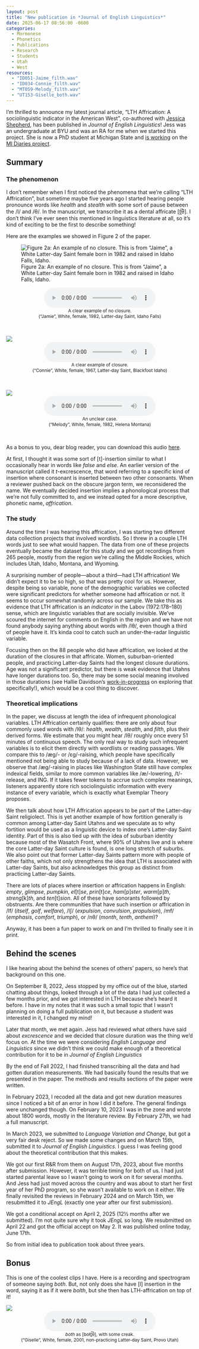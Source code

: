 ```yaml
---
layout: post
title: "New publication in *Journal of English Linguistics*"
date: 2025-06-17 08:56:00 -0600
categories: 
  - Mormonese
  - Phonetics
  - Publications
  - Research
  - Students
  - Utah
  - West
resources: 
  - "ID051-Jaime_filth.wav"
  - "ID034-Connie_filth.wav"
  - "MT059-Melody_filth.wav"
  - "UT153-Giselle_both.wav"
---
```


I'm thrilled to announce my latest journal article, "LTH Affrication: A sociolinguistic indicator in the American West", co-authored with [Jessica Shepherd](https://jessicashepherd.github.io), has been published in *Journal of English Linguistics*! Jess was an undergraduate at BYU and was an RA for me when we started this project. She is now a PhD student at Michigan State and [is working](https://mi-diaries.org/2023/08/28/9798/) on the [MI Diaries project](https://mi-diaries.org).

## Summary

### The phenomenon

I don't remember when I first noticed the phenomena that we're calling "LTH Affrication", but sometime maybe five years ago I started hearing people pronounce words like *health* and *stealth* with some sort of pause between the /l/ and /θ/. In the manuscript, we transcribe it as a dental affricate [t̪͡θ]. I don't think I've ever seen this mentioned in linguistics literature at all, so it's kind of exciting to be the first to describe something!

Here are the examples we showed in Figure 2 of the paper. 

![Figure 2a: An example of no closure. This is from "Jaime", a White Latter-day Saint female born in 1982 and raised in Idaho Falls, Idaho.](ID051-Jamie-noclosure.png)
<center style = "font-size: 85%;">
<audio src="ID051-Jaime_filth.wav" controls preload></audio>
<br/>
A clear example of no closure.
<br/>
("Jamie", White, female, 1982, Latter-day Saint, Idaho Falls)
</center>
<br/>



![](ID034-Connie-closure.png)
<center style = "font-size: 85%;">
<audio src="ID034-Connie_filth.wav" controls preload></audio>
<br/>
A clear example of closure.
<br/>
("Connie", White, female, 1967, Latter-day Saint, Blackfoot Idaho)
</center>
<br/>


![](MT059-Melody-ambiguous.png)
<center style = "font-size: 85%;">
<audio src="MT059-Melody_filth.wav" controls preload></audio>
<br/>
An unclear case. 
<br/>
("Melody", White, female, 1982, Helena Montana)
</center>
<br/>

:::{.callout-tip}
As a bonus to you, dear blog reader, you can download this audio [here](examples.Collection).
:::

At first, I thought it was some sort of [t]-insertion similar to what I occasionally hear in words like *false* and *else*. An earlier version of the manuscript called it *t*-excrescence, that word referring to a specific kind of insertion where consonant is inserted between two other consonants. When a reviewer pushed back on the obscure jargon term, we reconsidered the name. We eventually decided insertion implies a phonological process that we're not fully committed to, and we instead opted for a more descriptive, phonetic name, *affrication*. 

### The study

Around the time I was hearing this affrication, I was starting two different data collection projects that involved wordlists. So I threw in a couple LTH words just to see what would happen. The data from one of these projects eventually became the dataset for this study and we got recordings from 265 people, mostly from the region we're calling the Middle Rockies, which includes Utah, Idaho, Montana, and Wyoming. 

A surprising number of people---about a third---had LTH affrication! We didn't expect it to be so high, so that was pretty cool for us. However, despite being so variable, none of the demographic variables we collected were significant predictors for whether someone had affrication or not. It seems to occur somewhat randomly across our sample. We take this as evidence that LTH affrication is an *indicator* in the Labov (1972:178--180) sense, which are linguistic variables that are socially invisible. We've scoured the internet for comments on English in the region and we have not found anybody saying anything about words with /lθ/, even though a third of people have it. It's kinda cool to catch such an under-the-radar linguistic variable. 

Focusing then on the 88 people who did have affrication, we looked at the duration of the closures in that affricate. Women, suburban-oriented people, and practicing Latter-day Saints had the longest closure durations. Age was not a significant predictor, but there is weak evidence that Utahns have longer durations too. So, there may be some social meaning involved in those durations (see Hallie Davidson's [work-in-progress](/downloads/241109-NWAV_ClosureDurations.pdf) on exploring that specifically!), which would be a cool thing to discover.

### Theoretical implications

In the paper, we discuss at length the idea of infrequent phonological variables. LTH Affrication certainly qualifies: there are only about four commonly used words with /lθ/: *health*, *wealth*, *stealth*, and *filth*, plus their derived forms. We estimate that you might hear /lθ/ roughly once every 51 minutes of continuous speech. The only real way to study such infrequent variables is to elicit them directly with wordlists or reading passages. We compare this to /æɡ/- or /ɛɡ/-raising, which people have specifically mentioned not being able to study because of a lack of data. However, we observe that /æɡ/-raising in places like Washington State still have complex indexical fields, similar to more common variables like /æ/-lowering, /t/-release, and ING. If it takes fewer tokens to accrue such complex meanings, listeners apparently store rich sociolinguistic information with every instance of every variable, which is exactly what Exemplar Theory proposes. 

We then talk about how LTH Affrication appears to be part of the Latter-day Saint religiolect. This is yet another example of how fortition generally is common among Latter-day Saint Utahns and we speculate as to why fortition would be used as a linguistic device to index one's Latter-day Saint identity. Part of this is also tied up with the idea of suburban identity because most of the Wasatch Front, where 90% of Utahns live and is where the core Latter-day Saint culture is found, is one long stretch of suburbs. We also point out that former Latter-day Saints pattern more with people of other faiths, which not only strengthens the idea that LTH is associated with Latter-day Saints, but also acknowledges this group as distinct from practicing Latter-day Saints.

There are lots of places where insertion or affrication happens in English: *empty*, *glimpse*, *pumpkin*, *el*[t]*se*, *prin*[t]*ce*, *ham*[p]*ster*, *warm*[p]*th*, *streng*[k]*th*, and *ten*[t]*sion*. All of these have sonorants followed by obstruents. Are there communities that have such insertion or affrication in /lf/ (*itself*, *golf*, *welfare*), /lʃ/ (*expulsion*, *convulsion*, *propulsion*), /mf/ (*emphasis*, *comfort*, *triumph*), or /nθ/ (*month*, *tenth*, *anthem*)? 

Anyway, it has been a fun paper to work on and I'm thrilled to finally see it in print.

## Behind the scenes

I like hearing about the behind the scenes of others' papers, so here's that background on this one.

On September 8, 2022, Jess stopped by my office out of the blue, started chatting about things, looked through a lot of the data I had just collected a few months prior, and we got interested in LTH because she's heard it before. I have in my notes that it was such a small topic that I wasn't planning on doing a full publication on it, but because a student was interested in it, I changed my mind! 

Later that month, we met again. Jess had reviewed  what others have said about *excrescence* and we decided that closure duration was the thing we'd focus on. At the time we were considering *English Language and Linguistics* since we didn't think we could make enough of a theoretical contribution for it to be in *Journal of English Linguistics*

By the end of Fall 2022, I had finished transcribing all the data and had gotten duration measurements. We had basically found the results that we presented in the paper. The methods and results sections of the paper were written.

In February 2023, I recoded all the data and got new duration measures since I noticed a bit of an error in how I did it before. The general findings were unchanged though. On February 10, 2023 I was in the zone and wrote about 1800 words, mostly in the literature review. By February 27th, we had a full manuscript.

In March 2023, we submitted to *Language Variation and Change*, but got a very fair desk reject. So we made some changes and on March 15th, submitted it to *Journal of English Linguistics*. I guess I was feeling good about the theoretical contribution that this makes. 

We got our first R&R from them on August 17th, 2023, about five months after submission. However, it was terrible timing for both of us. I had just started parental leave so I wasn't going to work on it for several months. And Jess had just moved across the country and was about to start her first year of her PhD program, so she wasn't available to work on it either. We finally revisited the reviews in February 2024 and on March 15th, we resubmitted it to *JEngL* (exactly one year after our first submission). 

We got a conditional accept on April 2, 2025 (12½ months after we submitted). I'm not quite sure why it took *JEngL* so long. We resubmitted on April 22 and got the official accept on May 2. It was published online today, June 17th.

So from initial idea to publication took about three years. 

## Bonus

This is one of the coolest clips I have. Here is a recording and spectrogram of someone saying *both*. But, not only does she have [l] insertion in the word, saying it as if it were *bolth*, but she then has LTH-affrication on top of it!

![](UT153-Giselle_both.png)
<center style = "font-size: 85%;">
<audio src="UT153-Giselle_both.wav" controls preload></audio>
<br/>
*both* as [boɫt̪͡θ], with some creak.
<br/>
("Giselle", White, female, 2001, non-practicing Latter-day Saint, Provo Utah)
</center>
<br/>

